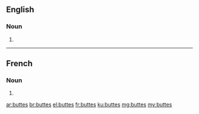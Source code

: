 ==English==

===Noun===
{{head|en|plural}}

# {{plural of|butte|lang=en|nocat=1}}

----

==French==

===Noun===
{{head|fr|plural}} {{f-p}}

# {{plural of|butte|lang=fr|nocat=1}}

[[ar:buttes]]
[[br:buttes]]
[[el:buttes]]
[[fr:buttes]]
[[ku:buttes]]
[[mg:buttes]]
[[my:buttes]]
